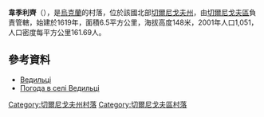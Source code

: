 {{coord|51|27|45|N|30|50|55|E|scale:100000|display=title}}

'''韋季利齊'''（{{lang-uk|Ведильці}}），是[[烏克蘭|烏克蘭]]的村落，位於該國北部[[切爾尼戈夫州|切爾尼戈夫州]]，由[[切爾尼戈夫區|切爾尼戈夫區]]負責管轄，始建於1619年，面積6.5平方公里，海拔高度148米，2001年人口1,051，人口密度每平方公里161.69人。

==參考資料==
* [http://w1.c1.rada.gov.ua/pls/z7502/A005?rdat1=15.03.2014&rf7571=41376 Ведильці]{{dead link|date=2018年5月 |bot=InternetArchiveBot |fix-attempted=yes }}
* [http://weather.in.ua/ua/chernigovskaja/2687 Погода в селі Ведильці] {{Wayback|url=http://weather.in.ua/ua/chernigovskaja/2687 |date=20200804051848 }}

[[Category:切爾尼戈夫州村落|Category:切爾尼戈夫州村落]]
[[Category:切爾尼戈夫區村落|Category:切爾尼戈夫區村落]]


{{Chernihiv-geo-stub}}